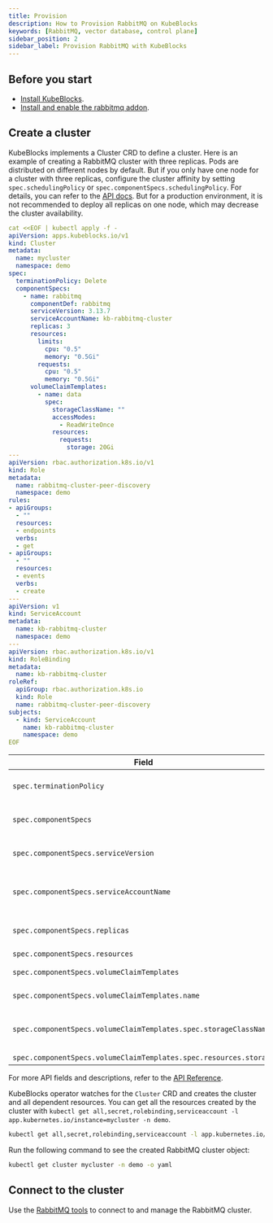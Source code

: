```yaml
---
title: Provision
description: How to Provision RabbitMQ on KubeBlocks
keywords: [RabbitMQ, vector database, control plane]
sidebar_position: 2
sidebar_label: Provision RabbitMQ with KubeBlocks
---
```



## Before you start

- [Install KubeBlocks](./../installation/install-kubeblocks.md).
- [Install and enable the rabbitmq addon](./../installation/install-addons.md).

## Create a cluster

KubeBlocks implements a Cluster CRD to define a cluster. Here is an example of creating a RabbitMQ cluster with three replicas. Pods are distributed on different nodes by default. But if you only have one node for a cluster with three replicas, configure the cluster affinity by setting `spec.schedulingPolicy` or `spec.componentSpecs.schedulingPolicy`. For details, you can refer to the [API docs](https://kubeblocks.io/docs/preview/developer_docs/api-reference/cluster#apps.kubeblocks.io/v1.SchedulingPolicy). But for a production environment, it is not recommended to deploy all replicas on one node, which may decrease the cluster availability.

```yaml
cat <<EOF | kubectl apply -f -
apiVersion: apps.kubeblocks.io/v1
kind: Cluster
metadata:
  name: mycluster
  namespace: demo
spec:
  terminationPolicy: Delete
  componentSpecs:
    - name: rabbitmq
      componentDef: rabbitmq
      serviceVersion: 3.13.7
      serviceAccountName: kb-rabbitmq-cluster
      replicas: 3
      resources:
        limits:
          cpu: "0.5"
          memory: "0.5Gi"
        requests:
          cpu: "0.5"
          memory: "0.5Gi"
      volumeClaimTemplates:
        - name: data
          spec:
            storageClassName: ""
            accessModes:
              - ReadWriteOnce
            resources:
              requests:
                storage: 20Gi
---
apiVersion: rbac.authorization.k8s.io/v1
kind: Role
metadata:
  name: rabbitmq-cluster-peer-discovery
  namespace: demo
rules:
- apiGroups:
  - ""
  resources:
  - endpoints
  verbs:
  - get
- apiGroups:
  - ""
  resources:
  - events
  verbs:
  - create
---
apiVersion: v1
kind: ServiceAccount
metadata:
  name: kb-rabbitmq-cluster
  namespace: demo
---
apiVersion: rbac.authorization.k8s.io/v1
kind: RoleBinding
metadata:
  name: kb-rabbitmq-cluster
roleRef:
  apiGroup: rbac.authorization.k8s.io
  kind: Role
  name: rabbitmq-cluster-peer-discovery
subjects:
  - kind: ServiceAccount
    name: kb-rabbitmq-cluster
    namespace: demo
EOF
```

| Field                                 | Definition  |
|---------------------------------------|--------------------------------------|
| `spec.terminationPolicy`              | It is the policy of cluster termination. Valid values are `DoNotTerminate`, `Delete`, `WipeOut`. For the detailed definition, you can refer to [Termination Policy](#termination-policy). |
| `spec.componentSpecs`                 | It is the list of ClusterComponentSpec objects that define the individual Components that make up a Cluster. This field allows customized configuration of each component within a cluster.   |
| `spec.componentSpecs.serviceVersion` | It specifies the version of the Service expected to be provisioned by this Component. Valid options are [3.10.25,3.11.28,3.12.14,3.13.2,3.13.7,3.8.14,3.9.29]. |
| `spec.componentSpecs.serviceAccountName` | It specifies the name of the ServiceAccount required by the running Component. RabbitMQ needs the `peer-discovery` role to create events and get endpoints. This is essential for discovering other RabbitMQ nodes and forming a cluster. |
| `spec.componentSpecs.replicas`        | It specifies the number of replicas of the component. RabbitMQ prefers ODD numbers like [3, 5, 7]. All data/state is replicated across all replicas. |
| `spec.componentSpecs.resources`       | It specifies the resources required by the Component.  |
| `spec.componentSpecs.volumeClaimTemplates` | It specifies a list of PersistentVolumeClaim templates that define the storage requirements for the Component. |
| `spec.componentSpecs.volumeClaimTemplates.name` | It refers to the name of a volumeMount defined in `componentDefinition.spec.runtime.containers[*].volumeMounts`. |
| `spec.componentSpecs.volumeClaimTemplates.spec.storageClassName` | It is the name of the StorageClass required by the claim. If not specified, the StorageClass annotated with `storageclass.kubernetes.io/is-default-class=true` will be used by default. |
| `spec.componentSpecs.volumeClaimTemplates.spec.resources.storage` | You can set the storage size as needed. |

For more API fields and descriptions, refer to the [API Reference](https://kubeblocks.io/docs/preview/developer_docs/api-reference/cluster).

KubeBlocks operator watches for the `Cluster` CRD and creates the cluster and all dependent resources. You can get all the resources created by the cluster with `kubectl get all,secret,rolebinding,serviceaccount -l app.kubernetes.io/instance=mycluster -n demo`.

```bash
kubectl get all,secret,rolebinding,serviceaccount -l app.kubernetes.io/instance=mycluster -n demo
```

Run the following command to see the created RabbitMQ cluster object:

```bash
kubectl get cluster mycluster -n demo -o yaml
```

## Connect to the cluster

Use the [RabbitMQ tools](https://www.rabbitmq.com/docs/cli) to connect to and manage the RabbitMQ cluster.
